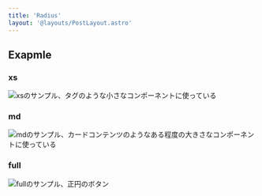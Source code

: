 ```yaml
---
title: 'Radius'
layout: '@layouts/PostLayout.astro'
---
```



<TokenList client:load />

## Exapmle

### xs

![xsのサンプル、タグのような小さなコンポーネントに使っている](/assets/images/figures/radius/example-xs.svg)

### md

![mdのサンプル、カードコンテンツのようなある程度の大きさなコンポーネントに使っている](/assets/images/figures/radius/example-md.svg)

### full

![fullのサンプル、正円のボタン](/assets/images/figures/radius/example-full.svg)
